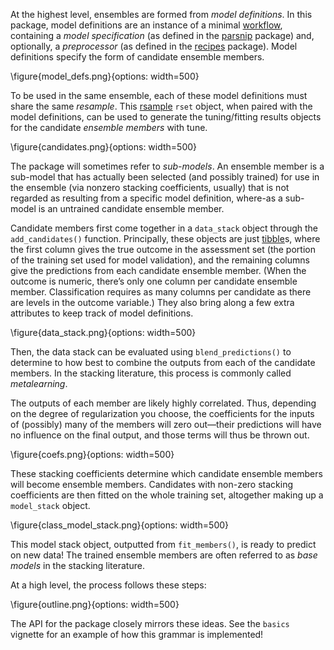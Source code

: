 At the highest level, ensembles are formed from _model definitions_. In this package, model definitions are an instance of a minimal [workflow](https://workflows.tidymodels.org/), containing a _model specification_ (as defined in the [parsnip](https://parsnip.tidymodels.org/) package) and, optionally, a _preprocessor_ (as defined in the [recipes](https://recipes.tidymodels.org/) package). Model definitions specify the form of candidate ensemble members.

\\figure{model_defs.png}{options: width=500}

To be used in the same ensemble, each of these model definitions must share the same _resample_. This [rsample](https://rsample.tidymodels.org/) `rset` object, when paired with the model definitions, can be used to generate the tuning/fitting results objects for the candidate _ensemble members_ with tune.

\\figure{candidates.png}{options: width=500}

The package will sometimes refer to _sub-models_. An ensemble member is a sub-model that has actually been selected (and possibly trained) for use in the ensemble (via nonzero stacking coefficients, usually) that is not regarded as resulting from a specific model definition, where-as a sub-model is an untrained candidate ensemble member.

Candidate members first come together in a `data_stack` object through the `add_candidates()` function. Principally, these objects are just [tibble](https://tibble.tidyverse.org/)s, where the first column gives the true outcome in the assessment set (the portion of the training set used for model validation), and the remaining columns give the predictions from each candidate ensemble member. (When the outcome is numeric, there's only one column per candidate ensemble member. Classification requires as many columns per candidate as there are levels in the outcome variable.) They also bring along a few extra attributes to keep track of model definitions.

\\figure{data_stack.png}{options: width=500}

Then, the data stack can be evaluated using `blend_predictions()` to determine to how best to combine the outputs from each of the candidate members. In the stacking literature, this process is commonly called _metalearning_.

The outputs of each member are likely highly correlated. Thus, depending on the degree of regularization you choose, the coefficients for the inputs of (possibly) many of the members will zero out—their predictions will have no influence on the final output, and those terms will thus be thrown out.

\\figure{coefs.png}{options: width=500}

These stacking coefficients determine which candidate ensemble members will become ensemble members. Candidates with non-zero stacking coefficients are then fitted on the whole training set, altogether making up a `model_stack` object.

\\figure{class_model_stack.png}{options: width=500}

This model stack object, outputted from `fit_members()`, is ready to predict on new data! The trained ensemble members are often referred to as _base models_ in the stacking literature.

At a high level, the process follows these steps:

\\figure{outline.png}{options: width=500}

The API for the package closely mirrors these ideas. See the `basics` vignette for an example of how this grammar is implemented!

